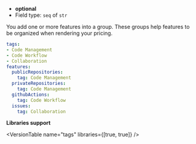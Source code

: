 
- **optional**
- Field type: `seq` of `str`

You add one or more features into a group. These groups help features
to be organized when rendering your pricing.

```yaml
tags:
- Code Management
- Code Workflow
- Collaboration
features:
  publicRepositories:
    tag: Code Management
  privateRepositories:
    tag: Code Management
  githubActions:
    tag: Code Workflow
  issues:
    tag: Collaboration
```

**Libraries support**

<VersionTable
  name="tags"
  libraries={[true, true]}
/>
